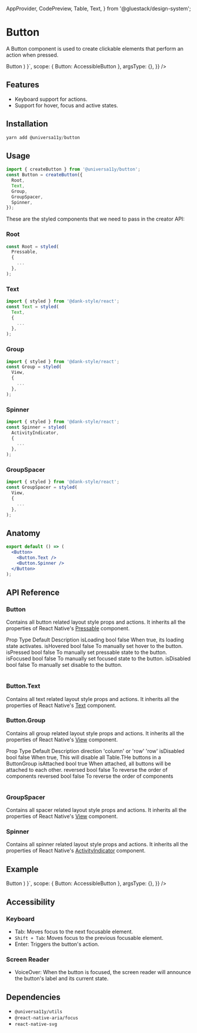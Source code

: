 
<Meta title="components/Button" />

  AppProvider,
  CodePreview,
  Table,
  Text,
} from '@gluestack/design-system';

# Button

A Button component is used to create clickable elements that perform an action when pressed.

<AppProvider>
  <CodePreview
    showComponentRenderer={true}
    showArgsController={false}
    metaData={{
      code: ` 
      function App () {
        return (
         <Button>
            <Button.Text>Button</Button.Text>
          </Button>
    )
    }`,
      scope: { Button: AccessibleButton },
      argsType: {},
    }}
  />
</AppProvider>

<br />

## Features

- Keyboard support for actions.
- Support for hover, focus and active states.

## Installation

```jsx
yarn add @universa11y/button
```

## Usage

```jsx
import { createButton } from '@universa11y/button';
const Button = createButton({
  Root,
  Text,
  Group,
  GroupSpacer,
  Spinner,
});
```

These are the styled components that we need to pass in the creator API:

### Root

```jsx
const Root = styled(
  Pressable,
  {
    ...
  },
);
```

### Text

```jsx
import { styled } from '@dank-style/react';
const Text = styled(
  Text,
  {
    ...
  },
);
```

### Group

```jsx
import { styled } from '@dank-style/react';
const Group = styled(
  View,
  {
    ...
  },
);
```

### Spinner

```jsx
import { styled } from '@dank-style/react';
const Spinner = styled(
  ActivityIndicator,
  {
    ...
  },
);
```

### GroupSpacer

```jsx
import { styled } from '@dank-style/react';
const GroupSpacer = styled(
  View,
  {
    ...
  },
);
```

## Anatomy

```jsx
export default () => (
  <Button>
    <Button.Text />
    <Button.Spinner />
  </Button>
);
```

## API Reference

### Button

Contains all button related layout style props and actions.
It inherits all the properties of React Native's [Pressable](https://reactnative.dev/docs/pressable#props) component.

<Table>
  <Table.THead sx={{ _dark: { bg: '$gray800' }, _light: { bg: '$gray100' } }}>
    <Table.TR>
      <Table.TH>
        <Text>Prop</Text>
      </Table.TH>
      <Table.TH>
        <Text>Type</Text>
      </Table.TH>
      <Table.TH>
        <Text>Default</Text>
      </Table.TH>
      <Table.TH>
        <Text>Description</Text>
      </Table.TH>
    </Table.TR>
  </Table.THead>
  <Table.TBody>
    <Table.TR>
      <Table.TD>
        <Text>isLoading</Text>
      </Table.TD>
      <Table.TD>
        <Text>bool</Text>
      </Table.TD>
      <Table.TD>
        <Text>false</Text>
      </Table.TD>
      <Table.TD>
        <Text>When true, its loading state activates.</Text>
      </Table.TD>
    </Table.TR>
    <Table.TR>
      <Table.TD>
        <Text>isHovered</Text>
      </Table.TD>
      <Table.TD>
        <Text>bool</Text>
      </Table.TD>
      <Table.TD>
        <Text>false</Text>
      </Table.TD>
      <Table.TD>
        <Text>To manually set hover to the button.</Text>
      </Table.TD>
    </Table.TR>
    <Table.TR>
      <Table.TD>
        <Text>isPressed</Text>
      </Table.TD>
      <Table.TD>
        <Text>bool</Text>
      </Table.TD>
      <Table.TD>
        <Text>false</Text>
      </Table.TD>
      <Table.TD>
        <Text>To manually set pressable state to the button.</Text>
      </Table.TD>
    </Table.TR>
    <Table.TR>
      <Table.TD>
        <Text>isFocused</Text>
      </Table.TD>
      <Table.TD>
        <Text>bool</Text>
      </Table.TD>
      <Table.TD>
        <Text>false</Text>
      </Table.TD>
      <Table.TD>
        <Text>To manually set focused state to the button.</Text>
      </Table.TD>
    </Table.TR>
    <Table.TR>
      <Table.TD>
        <Text>isDisabled</Text>
      </Table.TD>
      <Table.TD>
        <Text>bool</Text>
      </Table.TD>
      <Table.TD>
        <Text>false</Text>
      </Table.TD>
      <Table.TD>
        <Text>To manually set disable to the button.</Text>
      </Table.TD>
    </Table.TR>
  </Table.TBody>
</Table>

### Button.Text

Contains all text related layout style props and actions.
It inherits all the properties of React Native's [Text](https://reactnative.dev/docs/text#props) component.

### Button.Group

Contains all group related layout style props and actions.
It inherits all the properties of React Native's [View](https://reactnative.dev/docs/view#props) component.

<AppProvider>
  <Table>
    <Table.THead sx={{ _dark: { bg: '$gray800' }, _light: { bg: '$gray100' } }}>
      <Table.TR>
        <Table.TH>
          <Text>Prop</Text>
        </Table.TH>
        <Table.TH>
          <Text>Type</Text>
        </Table.TH>
        <Table.TH>
          <Text>Default</Text>
        </Table.TH>
        <Table.TH>
          <Text>Description</Text>
        </Table.TH>
      </Table.TR>
    </Table.THead>
    <Table.TBody>
      <Table.TR>
        <Table.TD>
          <Text>direction</Text>
        </Table.TD>
        <Table.TD>
          <Text>'column' or 'row'</Text>
        </Table.TD>
        <Table.TD>
          <Text>'row'</Text>
        </Table.TD>
        <Table.TD></Table.TD>
      </Table.TR>
      <Table.TR>
        <Table.TD>
          <Text>isDisabled</Text>
        </Table.TD>
        <Table.TD>
          <Text>bool</Text>
        </Table.TD>
        <Table.TD>
          <Text>false</Text>
        </Table.TD>
        <Table.TD>
          <Text>
            When true, This will disable all Table.THe buttons in a ButtonGroup
          </Text>
        </Table.TD>
      </Table.TR>
      <Table.TR>
        <Table.TD>
          <Text>isAttached</Text>
        </Table.TD>
        <Table.TD>
          <Text>bool</Text>
        </Table.TD>
        <Table.TD>
          <Text>true</Text>
        </Table.TD>
        <Table.TD>
          <Text>
            When attached, all buttons will be attached to each other.
          </Text>
        </Table.TD>
      </Table.TR>
      <Table.TR>
        <Table.TD>
          <Text>reversed</Text>
        </Table.TD>
        <Table.TD>
          <Text>bool</Text>
        </Table.TD>
        <Table.TD>
          <Text>false</Text>
        </Table.TD>
        <Table.TD>
          <Text>To reverse the order of components</Text>
        </Table.TD>
      </Table.TR>
    </Table.TBody>
    <Table.TFoot>
      <Table.TR>
        <Table.TD>
          <Text>reversed</Text>
        </Table.TD>
        <Table.TD>
          <Text>bool</Text>
        </Table.TD>
        <Table.TD>
          <Text>false</Text>
        </Table.TD>
        <Table.TD>
          <Text>To reverse the order of components</Text>
        </Table.TD>
      </Table.TR>
    </Table.TFoot>
  </Table>
</AppProvider>

### GroupSpacer

Contains all spacer related layout style props and actions.
It inherits all the properties of React Native's [View](https://reactnative.dev/docs/view#props) component.

### Spinner

Contains all spinner related layout style props and actions.
It inherits all the properties of React Native's [ActivityIndicator](https://reactnative.dev/docs/activityindicator#props) component.

## Example

<AppProvider>
  <CodePreview
    showComponentRenderer={true}
    showArgsController={false}
    metaData={{
      code: ` 
      function App () {
        return (
        <Button>
          <Button.Text>Button</Button.Text>
        </Button>
    )
    }`,
      scope: { Button: AccessibleButton },
      argsType: {},
    }}
  />
</AppProvider>

## Accessibility

### Keyboard

- Tab: Moves focus to the next focusable element.
- `Shift + Tab`: Moves focus to the previous focusable element.
- Enter: Triggers the button's action.

### Screen Reader

- VoiceOver: When the button is focused, the screen reader will announce the button's label and its current state.

## Dependencies

- `@universa11y/utils`
- `@react-native-aria/focus`
- `react-native-svg`
